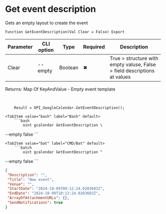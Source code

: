 ﻿---
sidebar_position: 1
---


# Get event description
 Gets an empty layout to create the event



`Function GetEventDescription(Val Clear = False) Export`

  | Parameter | CLI option | Type | Required | Description |
  |-|-|-|-|-|
  | Clear | --empty | Boolean | &#x2716; | True > structure with empty valuse, False > field descriptions at values |

  
  Returns:  Map Of KeyAndValue - Empty event template

<br/>




```bsl title="1C:Enterprise/OneScript code example"
    Result = OPI_GoogleCalendar.GetEventDescription();
```
 

 <Tabs>
  
    <TabItem value="bash" label="Bash" default>
        ```bash
            oint gcalendar GetEventDescription \
 --empty false
        ```
    </TabItem>
  
    <TabItem value="bat" label="CMD/Bat" default>
        ```batch
            oint gcalendar GetEventDescription ^
 --empty false
        ```
    </TabItem>
</Tabs>


```json title="Result"
{
 "Description": "",
 "Title": "New event",
 "Venue": "",
 "StartDate": "2024-10-09T09:12:24.0203603Z",
 "EndDate": "2024-10-09T10:12:24.0203603Z",
 "ArrayOfAttachmentURLs": {},
 "SendNotifications": true
}
```
